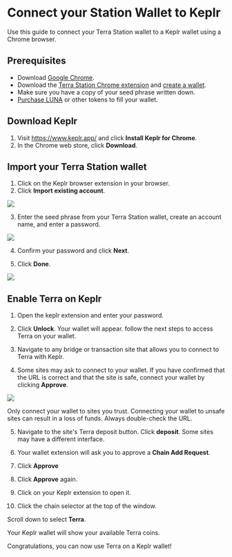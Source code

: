 
# Connect your Station Wallet to Keplr

Use this guide to connect your Terra Station wallet to a Keplr wallet using a Chrome browser.

## Prerequisites

- Download [Google Chrome](https://www.google.com/chrome/).
- Download the [Terra Station Chrome extension](./download/terra-station-extension.mdx) and [create a wallet](./download/terra-station-extension.mdx#create-a-wallet).
- Make sure you have a copy of your seed phrase written down.
- [Purchase LUNA](./download/terra-station-extension.mdx#buy-tokens-from-an-exchange) or other tokens to fill your wallet.

## Download Keplr

1. Visit https://www.keplr.app/ and click **Install Keplr for Chrome**.
2. In the Chrome web store, click **Download**.

## Import your Terra Station wallet

1. Click on the Keplr browser extension in your browser.
2. Click **Import existing account**.

<img className="readme-img-lg" src="/img/screens/keplr/import.png" />
   
3. Enter the seed phrase from your Terra Station wallet, create an account name, and enter a password.

<img className="readme-img-lg" src="/img/screens/keplr/input.png" />

4. Confirm your password and click **Next**.

5. Click **Done**.

<img className="readme-img-lg" src="/img/screens/keplr/done.png" />

## Enable Terra on Keplr

1. Open the keplr extension and enter your password.

2. Click **Unlock**. Your wallet will appear. follow the next steps to access Terra on your wallet.

3. Navigate to any bridge or transaction site that allows you to connect to Terra with Keplr.

4. Some sites may ask to connect to your wallet. If you have confirmed that the URL is correct and that the site is safe, connect your wallet by clicking **Approve**.

<img className="readme-img-md" src="/img/screens/keplr/connect.png" />

<Admonition type="caution">

Only connect your wallet to sites you trust. Connecting your wallet to unsafe sites can result in a loss of funds. Always double-check the URL.

</Admonition>

5. Navigate to the site's Terra deposit button. Click **deposit**. Some sites may have a different interface.

6. Your wallet extension will ask you to approve a **Chain Add Request**.


7. Click **Approve**

8. Click **Approve** again.

9. Click on your Keplr extension to open it.

10. Click the chain selector at the top of the window.

Scroll down to select **Terra**.

Your Keplr wallet will show your available Terra coins.

Congratulations, you can now use Terra on a Keplr wallet!
